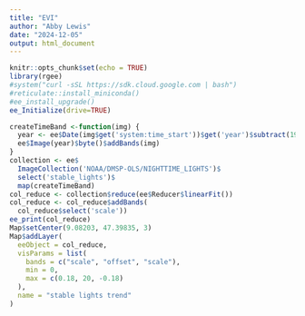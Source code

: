 ```yaml
---
title: "EVI"
author: "Abby Lewis"
date: "2024-12-05"
output: html_document
---
```


```r
knitr::opts_chunk$set(echo = TRUE)
library(rgee)
#system("curl -sSL https://sdk.cloud.google.com | bash")
#reticulate::install_miniconda()
#ee_install_upgrade()
ee_Initialize(drive=TRUE)
```

```r
createTimeBand <-function(img) {
  year <- ee$Date(img$get('system:time_start'))$get('year')$subtract(1991L) 
  ee$Image(year)$byte()$addBands(img)
}
collection <- ee$
  ImageCollection('NOAA/DMSP-OLS/NIGHTTIME_LIGHTS')$
  select('stable_lights')$
  map(createTimeBand)
col_reduce <- collection$reduce(ee$Reducer$linearFit())
col_reduce <- col_reduce$addBands(
  col_reduce$select('scale'))
ee_print(col_reduce)
Map$setCenter(9.08203, 47.39835, 3)
Map$addLayer(
  eeObject = col_reduce,
  visParams = list(
    bands = c("scale", "offset", "scale"),
    min = 0,
    max = c(0.18, 20, -0.18)
  ),
  name = "stable lights trend"
)
```


